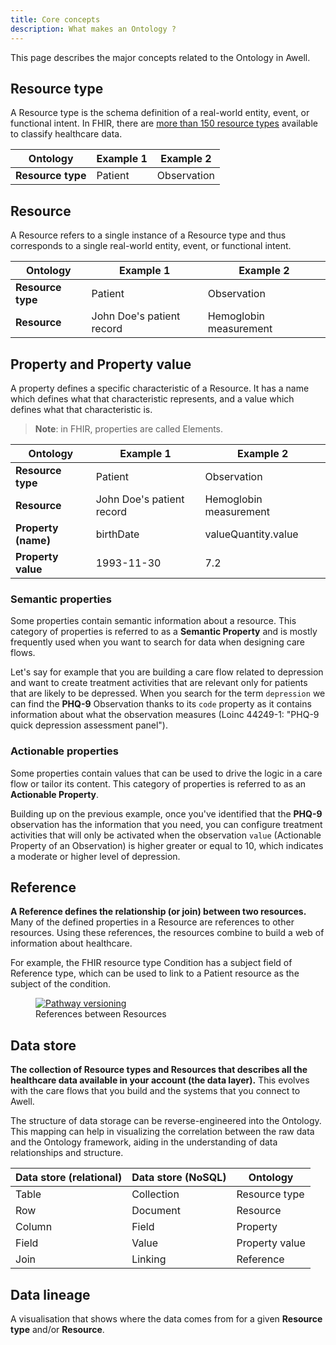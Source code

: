 ```yaml
---
title: Core concepts
description: What makes an Ontology ?
---
```


This page describes the major concepts related to the Ontology in Awell.

## Resource type

A Resource type is the schema definition of a real-world entity, event, or functional intent. In FHIR, there are [more than 150 resource types](https://build.fhir.org/resourcelist.html) available to classify healthcare data.

<table>
  <thead>
    <tr>
      <th style={{ width: '200px' }}>Ontology</th>
      <th style={{ width: '250px' }}>Example 1</th>
      <th>Example 2</th>
    </tr>
  </thead>
  <tbody>
    <tr>
      <td>
        <strong>Resource type</strong>
      </td>
      <td>Patient</td>
      <td>Observation</td>
    </tr>
  </tbody>
</table>

## Resource

A Resource refers to a single instance of a Resource type and thus corresponds to a single real-world entity, event, or functional intent.

<table>
  <thead>
    <tr>
      <th style={{ width: '200px' }}>Ontology</th>
      <th style={{ width: '250px' }}>Example 1</th>
      <th>Example 2</th>
    </tr>
  </thead>
  <tbody>
    <tr>
      <td>
        <strong>Resource type</strong>
      </td>
      <td>Patient</td>
      <td>Observation</td>
    </tr>
    <tr>
      <td>
        <strong>Resource</strong>
      </td>
      <td>John Doe's patient record</td>
      <td>Hemoglobin measurement</td>
    </tr>
  </tbody>
</table>

## Property and Property value

A property defines a specific characteristic of a Resource. It has a name which defines what that characteristic represents, and a value which defines what that characteristic is.

> **Note**: in FHIR, properties are called Elements.

<table>
  <thead>
    <tr>
      <th style={{ width: '200px' }}>Ontology</th>
      <th style={{ width: '250px' }}>Example 1</th>
      <th>Example 2</th>
    </tr>
  </thead>
  <tbody>
    <tr>
      <td>
        <strong>Resource type</strong>
      </td>
      <td>Patient</td>
      <td>Observation</td>
    </tr>
    <tr>
      <td>
        <strong>Resource</strong>
      </td>
      <td>John Doe's patient record</td>
      <td>Hemoglobin measurement</td>
    </tr>
    <tr>
      <td>
        <strong>Property (name)</strong>
      </td>
      <td>birthDate</td>
      <td>valueQuantity.value</td>
    </tr>
    <tr>
      <td>
        <strong>Property value</strong>
      </td>
      <td>1993-11-30</td>
      <td>7.2</td>
    </tr>
  </tbody>
</table>

### Semantic properties

Some properties contain semantic information about a resource. This category of properties is referred to as a **Semantic Property** and is mostly frequently used when you want to search for data when designing care flows.

Let's say for example that you are building a care flow related to depression and want to create treatment activities that are relevant only for patients that are likely to be depressed. When you search for the term `depression` we can find the **PHQ-9** Observation thanks to its `code` property as it contains information about what the observation measures (Loinc 44249-1: "PHQ-9 quick depression assessment panel").

### Actionable properties

Some properties contain values that can be used to drive the logic in a care flow or tailor its content. This category of properties is referred to as an **Actionable Property**.

Building up on the previous example, once you've identified that the **PHQ-9** observation has the information that you need, you can configure treatment activities that will only be activated when the observation `value` (Actionable Property of an Observation) is higher greater or equal to 10, which indicates a moderate or higher level of depression.

## Reference

**A Reference defines the relationship (or join) between two resources.** Many of the defined properties in a Resource are references to other resources. Using these references, the resources combine to build a web of information about healthcare.

For example, the FHIR resource type Condition has a subject field of Reference type, which can be used to link to a Patient resource as the subject of the condition.

<figure className="w-full flex flex-col justify-center text-center pt-4">
  <a
    href="https://fhirblog.com/wp-content/uploads/2014/03/fhir_condition.png"
    target="_blank"
    className="custom-link"
  >
    <img
      src="https://fhirblog.com/wp-content/uploads/2014/03/fhir_condition.png"
      alt="Pathway versioning"
      className="w-full sm:w-8/12 mx-auto"
    />
  </a>
  <figcaption className="dark:text-slate-400 pt-1">
    References between Resources
  </figcaption>
</figure>

## Data store

**The collection of Resource types and Resources that describes all the healthcare data available in your account (the data layer).** This evolves with the care flows that you build and the systems that you connect to Awell.

The structure of data storage can be reverse-engineered into the Ontology. This mapping can help in visualizing the correlation between the raw data and the Ontology framework, aiding in the understanding of data relationships and structure.

<table>
  <thead>
    <tr>
      <th style={{ width: '250px' }}>Data store (relational)</th>
      <th style={{ width: '250px' }}>Data store (NoSQL)</th>
      <th>Ontology</th>
    </tr>
  </thead>
  <tbody>
    <tr>
      <td>Table</td>
      <td>Collection</td>
      <td>Resource type</td>
    </tr>
    <tr>
      <td>Row</td>
      <td>Document</td>
      <td>Resource</td>
    </tr>
    <tr>
      <td>Column</td>
      <td>Field</td>
      <td>Property</td>
    </tr>
    <tr>
      <td>Field</td>
      <td>Value</td>
      <td>Property value</td>
    </tr>
    <tr>
      <td>Join</td>
      <td>Linking</td>
      <td>Reference</td>
    </tr>
  </tbody>
</table>

## Data lineage

A visualisation that shows where the data comes from for a given **Resource type** and/or **Resource**.
